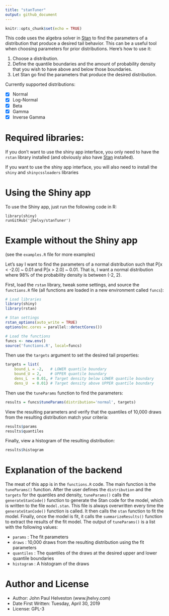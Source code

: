 ```yaml
---
title: "stanTuner"
output: github_document
---
```


```r
knitr::opts_chunk$set(echo = TRUE)
```

This code uses the algebra solver in [Stan](https://mc-stan.org/) to find the parameters of a distribution that produce a desired tail behavior. This can be a useful tool when choosing parameters for prior distributions. Here's how to use it:

1. Choose a distribution.
2. Define the quantile boundaries and the amount of probability density that you wish to have above and below those boundaries.
3. Let Stan go find the parameters that produce the desired distribution.

Currently supported distributions:

- [x] Normal
- [x] Log-Normal
- [x] Beta
- [x] Gamma
- [x] Inverse Gamma

# Required libraries:

If you don't want to use the shiny app interface, you only need to have the `rstan` library installed (and obviously also have [Stan](https://mc-stan.org/) installed). 

If you want to use the shiny app interface, you will also need to install the `shiny` and `shinycssloaders` libraries

# Using the Shiny app

To use the Shiny app, just run the following code in R:
```
library(shiny)
runGitHub('jhelvy/stanTuner')
```

# Example without the Shiny app

(see the `examples.R` file for more examples)

Let's say I want to find the parameters of a normal distribution such that P[x < -2.0] ~ 0.01 and P[x > 2.0] ~ 0.01. That is, I want a normal distribution where 98% of the probability density is between (-2, 2).

First, load the `rstan` library, tweak some settings, and source the `functions.R` file (all functions are loaded in a new environment called `funcs`):

```r
# Load libraries
library(shiny)
library(rstan)

# Stan settings
rstan_options(auto_write = TRUE)
options(mc.cores = parallel::detectCores())

# Load the functions
funcs <- new.env()
source('functions.R', local=funcs)
```

Then use the `targets` argument to set the desired tail properties:
```r
targets = list(
    bound_L = -2,   # LOWER quantile boundary
    bound_U = 2,    # UPPER quantile boundary
    dens_L  = 0.01, # Target density below LOWER quantile boundary
    dens_U  = 0.01) # Target density above UPPER quantile boundary
```

Then use the `tuneParams` function to find the parameters:
```r
results = funcs$tuneParams(distribution='normal', targets)
```

View the resulting parameters and verify that the quantiles of 10,000 draws from the resulting distribution match your criteria:
```r
results$params
results$quantiles
```

Finally, view a histogram of the resulting distribution:
```r
results$histogram
```

# Explanation of the backend
The meat of this app is in the `functions.R` code. The main function is the `tuneParams()` function. After the user defines the `distribution` and the `targets` for the quantiles and density, `tuneParams()` calls the `generateStanCode()` function to generate the Stan code for the model, which is written to the file `model.stan`. This file is always overwritten every time the `generateStanCode()` function is called. It then calls the `stan` function to fit the model. Finally, once the model is fit, it calls the `summarizeResults()` function to extract the results of the fit model. The output of `tuneParams()` is a list with the following values:

* `params` : The fit parameters
* `draws` : 10,000 draws from the resulting distribution using the fit parameters
* `quantiles` : The quantiles of the draws at the desired upper and lower quantile boundaries 
* `histogram` : A histogram of the draws

# Author and License
* Author: John Paul Helveston (www.jhelvy.com)
* Date First Written: Tuesday, April 30, 2019
* License: GPL-3